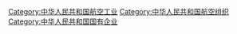 [[Category:中华人民共和国航空工业|Category:中华人民共和国航空工业]]
[[Category:中华人民共和国航空组织|Category:中华人民共和国航空组织]]
[[Category:中华人民共和国国有企业|Category:中华人民共和国国有企业]]